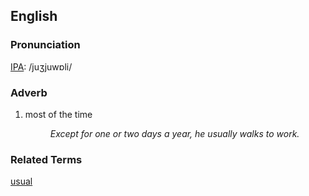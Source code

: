 ==English==
===Pronunciation===
[[IPA]]: /juʒjuwɒli/
===Adverb===
# most of the time
#: ''Except for one or two days a year, he usually walks to work.''
===Related Terms===
[[usual]]